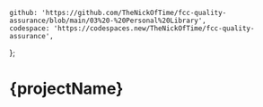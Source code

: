 	github: 'https://github.com/TheNickOfTime/fcc-quality-assurance/blob/main/03%20-%20Personal%20Library',
	codespace: 'https://codespaces.new/TheNickOfTime/fcc-quality-assurance',
};

# {projectName}
